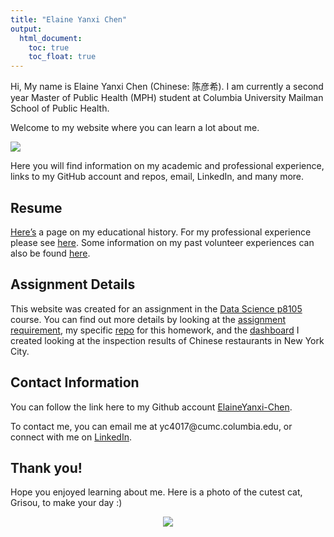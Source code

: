 ```yaml
---
title: "Elaine Yanxi Chen"
output: 
  html_document:
    toc: true
    toc_float: true
---
```



Hi, My name is Elaine Yanxi Chen (Chinese: 陈彦希). I am currently a second year Master of Public Health (MPH) student at Columbia University Mailman School of Public Health.

Welcome to my website where you can learn a lot about me.

![](https://media.giphy.com/media/PAqjdPkJLDsmBRSYUp/giphy.gif)

Here you will find information on my academic and professional experience, links to my GitHub account and repos, email, LinkedIn, and many more. 

## Resume

[Here's](https://elaineyanxi-chen.github.io/Elaine_Yanxi_Chen.github.io/Education.html) a page on my educational history. For my professional experience please see [here](https://elaineyanxi-chen.github.io/Elaine_Yanxi_Chen.github.io/Professional.html). Some information on my past volunteer experiences can also be found [here](https://elaineyanxi-chen.github.io/Elaine_Yanxi_Chen.github.io/Volunteer.html). 

## Assignment Details

This website was created for an assignment in the [Data Science p8105](https://p8105.com/) course. You can find out more details by looking at the [assignment requirement](https://p8105.com/homework_4.html), my specific [repo](https://github.com/ElaineYanxi-Chen/Elaine_Yanxi_Chen.github.io.git) for this homework, and the [dashboard](https://elaineyanxi-chen.github.io/Elaine_Yanxi_Chen.github.io/dashboard.html) I created looking at the inspection results of Chinese restaurants in New York City.

## Contact Information

You can follow the link here to my Github account [ElaineYanxi-Chen](https://github.com/ElaineYanxi-Chen).

To contact me, you can email me at yc4017@cumc.columbia.edu, or connect with me on [LinkedIn](https://www.linkedin.com/in/elaine-chen-62a94516a/).

## Thank you!

Hope you enjoyed learning about me. Here is a photo of the cutest cat, Grisou, to make your day :) 

<center>
<img src="images/Grisou.jpg" style = "wdith:75%">
</center>




